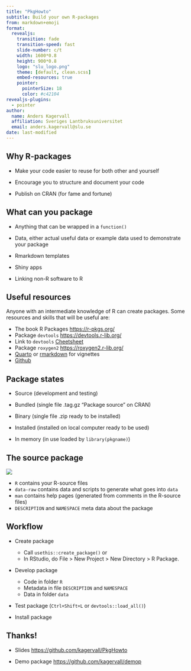```yaml
---
title: "PkgHowto"
subtitle: Build your own R-packages
from: markdown+emoji
format: 
  revealjs:
    transition: fade
    transition-speed: fast
    slide-number: c/t
    width: 1600*0.8
    height: 900*0.8
    logo: "slu_logo.png"
    theme: [default, clean.scss]
    embed-resources: true
    pointer:
      pointerSize: 18
      color: #c42104
revealjs-plugins:
  - pointer
author: 
  name: Anders Kagervall
  affiliation: Sveriges Lantbruksuniversitet
  email: anders.kagervall@slu.se
date: last-modified
---
```


## Why R-packages

-   Make your code easier to reuse for both other and yourself

-   Encourage you to structure and document your code

-   Publish on CRAN (for fame and fortune)

## What can you package

-   Anything that can be wrapped in a `function()`

-   Data, either actual useful data or example data used to demonstrate your package

-   Rmarkdown templates

-   Shiny apps

-   Linking non-R software to R

## Useful resources

Anyone with an intermediate knowledge of R can create packages. Some resources and skills that will be useful are:

-   The book R Packages <https://r-pkgs.org/>
-   Package `devtools` <https://devtools.r-lib.org/>
-   Link to `devtools` [Cheetsheet](https://raw.githubusercontent.com/rstudio/cheatsheets/main/package-development.pdf "Link to cheetsheet")
-   Package `roxygen2` <https://roxygen2.r-lib.org/>
-   [Quarto](https://quarto.org/) or [rmarkdown](https://rmarkdown.rstudio.com/) for vignettes
-   [Github](https://github.com)

## Package states

-   Source (development and testing)

-   Bundled (single file .tag.gz "Package source" on CRAN)

-   Binary (single file .zip ready to be installed)

-   Installed (installed on local computer ready to be used)

-   In memory (in use loaded by `library(pkgname)`)

## The source package

![](PkgFolder.png)

-   `R` contains your R-source files
-   `data-raw` contains data and scripts to generate what goes into `data`
-   `man` contains help pages (generated from comments in the R-source files)
-   `DESCRIPTION` and `NAMESPACE` meta data about the package

## Workflow

-   Create package

    -   Call `usethis::create_package()` or
    -   In RStudio, do File \> New Project \> New Directory \> R Package.

-   Develop package

    -   Code in folder `R`
    -   Metadata in file `DESCRIPTION` and `NAMESPACE`
    -   Data in folder `data`

-   Test package (`Ctrl+Shift+L` or `devtools::load_all()`)

-   Install package

## Thanks!

-   Slides <https://github.com/kagervall/PkgHowto>

-   Demo package <https://github.com/kagervall/demop>
